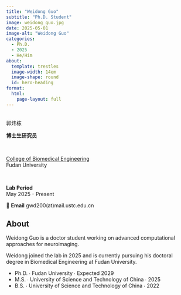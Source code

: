 ```yaml
---
title: "Weidong Guo"
subtitle: "Ph.D. Student"
image: weidong_guo.jpg
date: 2025-05-01
image-alt: "Weidong Guo"
categories:
  - Ph.D.
  - 2025
  - He/Him
about:
  template: trestles
  image-width: 14em
  image-shape: round
  id: hero-heading
format:
  html:
    page-layout: full
---
```


::: {#hero-heading}

&nbsp;
<div class="h1">郭炜栋</div>

**博士生研究员**  

&nbsp;

[College of Biomedical Engineering](https://bme-college.fudan.edu.cn/)  
Fudan University

&nbsp;

**Lab Period**  
May 2025 - Present

📧 **Email** gwd200(at)mail.ustc.edu.cn

:::

## About

::: {.grid}

::: {.g-col-6 #about-me-1}

Weidong Guo is a doctor student working on advanced computational approaches for neuroimaging.

:::

::: {.g-col-6 #about-me-2}

Weidong joined the lab in 2025 and is currently pursuing his doctoral degree in Biomedical Engineering at Fudan University.

<ul class="fa-ul">
   <li><span class="fa-li"><i class="fa-solid fa-graduation-cap"></i></span>Ph.D. ∙ Fudan University ∙ Expected 2029</li>
   <li><span class="fa-li"><i class="fa-solid fa-graduation-cap"></i></span>M.S. ∙ University of Science and Technology of China ∙ 2025</li>
   <li><span class="fa-li"><i class="fa-solid fa-graduation-cap"></i></span>B.S. ∙ University of Science and Technology of China ∙ 2022</li>
</ul>

:::
:::